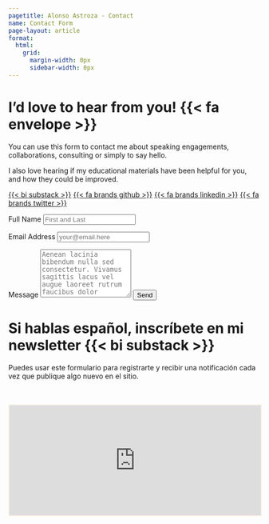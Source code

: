 ---
pagetitle: Alonso Astroza - Contact
name: Contact Form
page-layout: article
format: 
  html: 
    grid:
      margin-width: 0px
      sidebar-width: 0px
---
<!-- source: https://github.com/spcanelon/silvia/blob/main/contact.qmd -->
::: {.grid}

::: {.g-col-5 #note}

# I'd love to hear from you! {{< fa envelope >}}

You can use this form to contact me about speaking engagements, collaborations, consulting or simply to say hello.

I also love hearing if my educational materials have been helpful for you, and how they could be improved.


<a class="link-dark me-1" href="https://aastroza.substack.com" title="Substack" target="_blank" rel="noopener">{{< bi substack >}}</a>
<a class="link-dark me-1" href="https://github.com/aastroza" title="github" target="_blank" rel="noopener">{{< fa brands github >}}</a>
<a class="link-dark me-1" href="https://linkedin.com/in/aastrozacl" title="LinkedIn" target="_blank" rel="noopener">{{< fa brands linkedin >}}</a>
<a class="link-dark me-1" href="https://twitter.com/aastroza" title="Twitter" target="_blank" rel="noopener">{{< fa brands twitter >}}</a>

:::
<!-- source: https://github.com/mccarthy-m-g/tidytales/blob/main/about/index.qmd#L24-L46 -->

::: {.g-col-1}
:::

::: {.g-col-6 #form}

<form action="https://formspree.io/f/mjkbkbkn" method="POST" accept-charset="utf-8">


<label for="full-name">Full Name</label>
<input type="text" name="name" id="full-name" class="form-control" placeholder="First and Last" required>

<label for="email-address">Email Address</label>
<input type="email" name="_replyto" id="email-address" class="form-control" placeholder="your@email.here" required>

<label for="message">Message</label>
  <textarea rows="6" name="message" id="message" class="form-control" placeholder="Aenean lacinia bibendum nulla sed consectetur. Vivamus sagittis lacus vel augue laoreet rutrum faucibus dolor auctor. Donec ullamcorper nulla non metus auctor fringilla nullam quis risus." required></textarea>

<button type="submit" class="btn btn-primary mt-4">Send</button>
</form>
:::


::: {.g-col-5 #substack}

# Si hablas español, inscríbete en mi newsletter {{< bi substack >}}

Puedes usar este formulario para registrarte y recibir una notificación cada vez que publique algo nuevo en el sitio.


:::
<!-- source: https://github.com/spcanelon/silvia/blob/main/contact.qmd -->
::: {.g-col-1}
:::

::: {.g-col-6 #substack-form}

<br><br>
<iframe src="https://aastroza.substack.com/embed" width="100%" height="220" style="border:2px solid #FAF0E3; background:white;" frameborder="2" scrolling="no" id="substack-embed"></iframe>

<!-- <div id="custom-substack-embed"></div> -->


<!-- <script> -->
<!--   window.CustomSubstackWidget = { -->
<!--     substackUrl: "aastroza.substack.com", -->
<!--     placeholder: "your@email.here", -->
<!--     buttonText: "Subscribe", -->
<!--     theme: "custom", -->
<!--     colors: { -->
<!--       primary: "#A23E02", -->
<!--       input: "#FFFBF2", -->
<!--       email: "#173552", -->
<!--       text: "#FFFFFF", -->
<!--     }, -->

<!--     // Go to substackapi.com to unlock custom redirect -->

<!--   }; -->
<!-- </script> -->
<!-- <script src="https://substackapi.com/widget.js" async></script> -->

:::


:::
<!-- end grid -->
